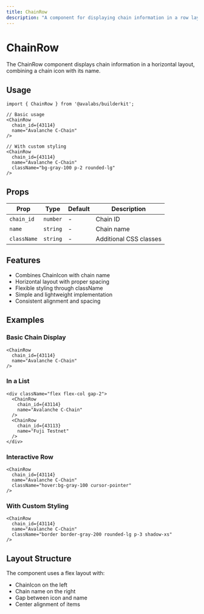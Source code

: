 ```yaml
---
title: ChainRow
description: "A component for displaying chain information in a row layout with icon and name."
---
```


# ChainRow

The ChainRow component displays chain information in a horizontal layout, combining a chain icon with its name.

## Usage

```tsx
import { ChainRow } from '@avalabs/builderkit';

// Basic usage
<ChainRow 
  chain_id={43114}
  name="Avalanche C-Chain"
/>

// With custom styling
<ChainRow 
  chain_id={43114}
  name="Avalanche C-Chain"
  className="bg-gray-100 p-2 rounded-lg"
/>
```

## Props

| Prop | Type | Default | Description |
|------|------|---------|-------------|
| `chain_id` | `number` | - | Chain ID |
| `name` | `string` | - | Chain name |
| `className` | `string` | - | Additional CSS classes |

## Features

- Combines ChainIcon with chain name
- Horizontal layout with proper spacing
- Flexible styling through className
- Simple and lightweight implementation
- Consistent alignment and spacing

## Examples

### Basic Chain Display
```tsx
<ChainRow 
  chain_id={43114}
  name="Avalanche C-Chain"
/>
```

### In a List
```tsx
<div className="flex flex-col gap-2">
  <ChainRow 
    chain_id={43114}
    name="Avalanche C-Chain"
  />
  <ChainRow 
    chain_id={43113}
    name="Fuji Testnet"
  />
</div>
```

### Interactive Row
```tsx
<ChainRow 
  chain_id={43114}
  name="Avalanche C-Chain"
  className="hover:bg-gray-100 cursor-pointer"
/>
```

### With Custom Styling
```tsx
<ChainRow 
  chain_id={43114}
  name="Avalanche C-Chain"
  className="border border-gray-200 rounded-lg p-3 shadow-xs"
/>
```

## Layout Structure

The component uses a flex layout with:
- ChainIcon on the left
- Chain name on the right
- Gap between icon and name
- Center alignment of items